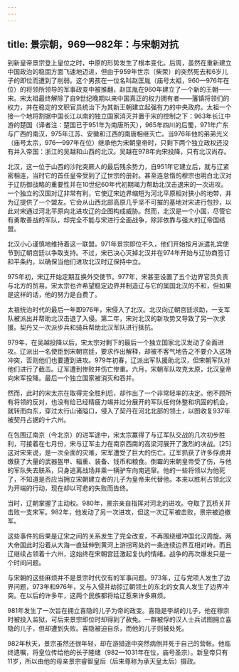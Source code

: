 ```yaml
---
---
---
```

title: 景宗朝，969—982年：与宋朝对抗
---



到新皇帝景宗登上皇位之时，中原的形势发生了根本变化。后周，虽然在重新建立中国政治的稳固方面飞速地迈进，但由于959年世宗（柴荣）的突然死去和6岁儿子的即位而遭到了削弱。这个男孩在一位名叫赵匡胤（庙号太祖，960—976年在位）的将领所领导的军事政变中被推翻，赵匡胤在960年建立了一个新的王朝——宋。宋太祖最终解除了自9世纪晚期以来中国真正的权力拥有者——藩镇将领们的权力，并在稳定的文职官员统治下为其新王朝建立起强有力的中央政府。太祖一个接一个地将割据中国长江以南的独立国家消灭并置于宋的控制之下：963年长江中游的楚国（译者注：楚国已于951年为南唐所灭），965年四川的后蜀，971年广东与广西的南汉，975年江苏、安徽和江西的南唐相继灭亡。当976年他的弟弟光义（庙号太宗，976—997年在位）继承他为宋朝皇帝时，只剩下两个独立政权还没有并入帝国：浙江的吴越和山西的北汉。吴越在978年向宋投降，只有北汉尚存。

北汉，这一位于山西的沙陀突厥人的最后残余势力，自951年它建立后，就与辽紧密相连，当时它的首任皇帝受到了辽世宗的册封。甚至连怠惰的穆宗也明白北汉对于辽防御战略的重要性并在10世纪60年代初期竭力帮助北汉击退宋的一次进攻。一个独立的汉国对辽非常有利，它使辽宋边界缩短为河北平原相对狭小的地带，并为辽提供了一个盟友。它会从山西北部高原几乎坚不可摧的基地对宋进行包抄，以此对宋通过河北平原向北进攻辽的企图构成威胁。然而，北汉是一个小国，尽管它有勇敢善战的军队，却完全不能与宋进行全面战争，除非依靠与强大的辽帝国结盟。

北汉小心谨慎地维持着这一联盟。971年景宗即位不久，他们开始按月派遣礼宾使节到辽朝宫廷以争取支持。不过，宋已决心灭掉北汉并在974年开始与辽协商签订和平条约，以确保当他们进攻北汉时辽保持中立。

975年初，宋辽开始定期互换外交使节。977年，宋甚至设置了五个边界官员负责与北方的贸易。宋太宗也许希望稳定边界并制造辽与它的属国北汉的不和，但如果是这样的话，他的努力是白费了。

太祖统治时代的最后一年即976年，宋侵入了北汉。北汉向辽朝宫廷求助，一支军队被派出并帮助北汉击退了入侵。第二年，宋对北汉的新攻势又导致了另一次求援。契丹又一次派步兵和骑兵帮助北汉军队进行抵抗。

979年，在吴越投降以后，宋太宗对剩下的最后一个独立国家北汉发动了全面进攻。辽派出一名使臣到宋朝宫廷，要求作出解释，却被不客气地告之不要介入这场冲突，否则他们也要遭到进攻。979年初春，辽派出军队援助北汉，但宋朝军队对他们进行了截击。辽军遭到惨败并伤亡惨重。六月，宋朝军队攻克太原，北汉皇帝向宋军投降。最后一个独立国家被消灭和吞并。

然而，此时的宋太宗在取得完全胜利后，却作出了一个非常轻率的决定。他不顾所有将领的反对，也没有给已经精疲力竭并过分展开的军队任何休整和巩固的机会，就转而向东，穿过太行山诸隘口，侵入了契丹在河北北部的领土，以图收复937年被契丹占据的十六州。

在包围辽南京（今北京）的进军途中，宋太宗赢得了与辽军队交战的几次初步胜利，可接着在七月份，宋与辽军主力在南京西南的高梁河展开了激烈的决战。[25]这对宋来说，是一次全面的灾难，宋军遭受了巨大的伤亡。辽军抓获了许多俘虏并缴获了大量的武器盔甲、辎重、装备、钱币和粮食。倒霉的宋朝皇帝受了伤，与他的军队失去联系，只身逃离战场并乘一辆驴车向南逃窜。他的一些将领以为他死了，不知道是否应当拥立宋朝建立者的儿子为皇帝来代替他。本来以胜利占领北汉为开端的行动，现在却以可悲的失败而告终。

当时，辽朝掌握了主动权。980年，景宗亲自指挥对河北的进攻。夺取了瓦桥关并击败一支宋军。982年，他发动了另一次进攻，但这一次辽军被击败，景宗被迫撤军。

这些事件的后果是辽宋之间的关系发生了完全改变，不再围绕缓冲国北汉周旋。两大帝国此时沿着从大海一直延伸到黄河上游拐弯处的一条连续边界互相对峙。而且辽继续占领着十六州，这始终在宋朝宫廷激起复仇的情绪。战争的再次爆发只是一个时间问题。

与宋朝的这些麻烦并不是景宗时代仅有的军事问题。973年，辽与党项人发生了边界问题，973年和976年，又与入侵并劫掠辽朝领土的东北的女真人发生了边界冲突。在以后的许多年，这两个民族都将给辽惹来许多麻烦。

981年发生了一次旨在拥立喜隐的儿子为帝的政变。喜隐是李胡的儿子，他在穆宗时被投入监狱，可后来景宗即位时却得到了赦免。一群被俘的汉人士兵试图拥立喜隐的儿子，但却遭到失败。喜隐被迫自杀，而他的儿子则被处死。

982年秋天，景宗虽然还很年轻，却在游猎途中突然病倒并死于自己的营帐。他临终遗嘱，将皇位传给他的长子隆绪（982—1031年在位，庙号圣宗）。新皇帝只有11岁，所以由他的母亲景宗睿智皇后（后来尊称为承天皇太后）摄政。